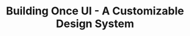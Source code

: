 ---
title: "Building Once UI - A Customizable Design System"
publishedAt: "2024-03-01"
order: 4
status: "completed"
completionDate: "2024-03-01"
category: "design-system"
summary: "Developed a comprehensive design system with customizable components and themes."
images:
  - "/images/projects/cover-01.jpg"
link: "https://github.com/your-repo-link"
tag: "Design System"
techStack:
  - "React"
  - "TypeScript"
  - "Design System"
---
